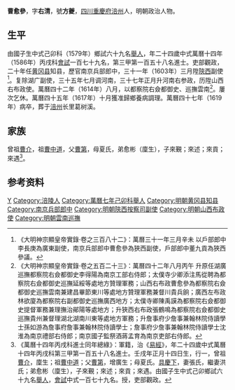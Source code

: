 {{明清人物信息框
| 姓名 = 曹愈參
| 原名 =
| 圖片名稱= 
| 圖片大小 =
| 圖片說明 = 
| 最高職務 = 巡撫雲南兼建昌畢節東川等處地方贊理軍務兼督川貴兵餉都察院右僉都御史
| 國家 = 大明 
| 爵位 =
| 籍貫 = [[四川|四川]][[重慶府|重慶府]][[涪州|涪州]]
| 族裔 = 
| 字號 = 字右清，號方夔
| 諡號 =
| 出生日期 = 嘉靖四十二年（1563年）正月十四日
| 出生地點 =
| 逝世日期 = 萬曆四十七年（1619年）
| 逝世地點 =
| 墓葬 =
| 配偶 = 張氏、洪氏
| 親屬 = 
| 出身 =
* 萬曆七年己卯科舉人
* 萬曆十四年丙戌科同進士出身
| 經歷 =
| 著作 = 
}}
'''曹愈參'''{{BD|1563年||1619年||Cao曹}}，字'''右清'''，號'''方夔'''，[[四川|四川]][[重慶府|重慶府]][[涪州|涪州]]人，明朝政治人物。

==生平==
由國子生中式己卯科（1579年）鄉試六十九名[[舉人|舉人]]，年二十四歲中式萬曆十四年（1586年）丙戌科[[會試|會試]]一百七十九名，第三甲第一百五十八名進士。吏部觀政，二十年任[[黄冈县|黄冈县]]知县，歷官南京兵部郎中，三十一年（1603年）三月陞[[陝西|陝西]]副使<ref>《大明神宗顯皇帝實錄·卷之三百八十二》：萬曆三十一年三月辛未 以戶部郎中李長庚為廣東副使，南京兵部郎中曹愈參為狹西副使，戶部郎中董九貢為狹西參議。</ref>。复除湖广副使，三十五年七月调河南，三十七年正月升河南右参政，历陞山西右布政使。萬曆四十二年（1614年）八月，以都察院右僉都御史、巡撫雲南<ref>《大明神宗顯皇帝實錄·卷之五百二十三》：萬曆四十二年八月丙午 升原任湖廣巡撫都察院右僉都御史李得陽為南京工部右侍郎；太僕寺少卿添注馬從聘為都察院右僉都御史巡撫延綏等處地方贊理軍務；山西右布政曹愈參為都察院右僉都御史巡撫雲南兼建昌畢節東川等處地方贊理軍務兼督川貴兵餉；廣西左布政林欲廈為都察院右副都御史巡撫廣西地方；太僕寺卿陳禹謨為都察院右僉都御史提督軍務兼理撫治鄖陽等處地方；升狹西右布政張鶴鳴為都察院右僉都御史巡撫貴州兼督理湖北湖南川東等處地方軍務；升詹事府少詹事兼翰林院侍讀學士孫如游為詹事府詹事兼翰林院侍讀學士；詹事府少詹事兼翰林院侍讀學士沈淮為南京禮部右侍郎；南京國子監祭酒蔣孟育為南京吏部右侍郎。</ref>。屢次乞休。萬曆四十五年（1617年）十月獲准歸鄉養病調理。萬曆四十七年（1619年）病卒，葬于[[涪州|涪州]]长里葛树溪。

==家族==
曾祖[[曹介|曹介]]，祖[[曹中道|曹中道]]，父[[曹第|曹第]]，母夏氏，弟愈彬（廩生），子來覲；來述；來貢；來遇<ref>《萬曆十四年丙戌科進士同年總綠》：軍籍，治《[[易經|易經]]》，年二十四歲中式萬曆十四年丙戌科第三甲第一百五十八名進士。壬戌年正月十四日生，行一，曾祖[[曹介|曹介]]，廩生；祖[[曹中道|曹中道]]；父[[曹第|曹第]]，增廣生；母夏氏。[[具慶下|具慶下]]，妻張氏，繼妻洪氏；弟愈彬（廩生），子來覲；來述；來貢；來遇。由國子生中式己卯鄉試六十九名[[舉人|舉人]]，[[會試|會試]]中式一百七十九名。授，吏部觀政。</ref>。

== 参考资料 ==
{{reflist}}

{{start box}}
{{s-off}}
{{s-before|[[涂宗濬|涂宗濬]]<br>}}
{{s-title|明朝黄冈县知县|1592年—1595年}}
{{s-after|[[徐绍曾|徐绍曾]]<br>}}
{{end box}}

{{萬曆十四年丙戌科殿试金榜}}

{{Authority control}}

{{DEFAULTSORT:Cao曹}}
[[Category:曹姓|Y]]
[[Category:涪陵人|Category:涪陵人]]
[[Category:萬曆七年己卯科舉人|Category:萬曆七年己卯科舉人]]
[[Category:明朝黄冈县知县|Category:明朝黄冈县知县]]
[[Category:南京兵部郎中|Category:南京兵部郎中]]
[[Category:明朝陝西按察司副使|Category:明朝陝西按察司副使]]
[[Category:明朝山西布政使|Category:明朝山西布政使]]
[[Category:明朝雲南巡撫|Category:明朝雲南巡撫]]
